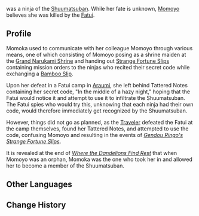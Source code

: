{{Character Infobox
|name             = Momoka
|type             = Mentioned
|image            = 
|region           = Inazuma

|affiliation      = Shuumatsuban
}}
{{Lang|'''Momoka'''|ja=百華|ja_rm=Momoka}} was a ninja of the [[Shuumatsuban]]. While her fate is unknown, [[Momoyo]] believes she was killed by the [[Fatui]].

==Profile==
Momoka used to communicate with her colleague Momoyo through various means, one of which consisting of Momoyo posing as a shrine maiden at the [[Grand Narukami Shrine (Subarea)|Grand Narukami Shrine]] and handing out [[Strange Fortune Slip]]s containing mission orders to the ninjas who recited their secret code while exchanging a [[Bamboo Slip]].

Upon her defeat in a Fatui camp in [[Araumi]], she left behind Tattered Notes containing her secret code, "In the middle of a hazy night," hoping that the Fatui would notice it and attempt to use it to infiltrate the Shuumatsuban. The Fatui spies who would try this, unknowing that each ninja had their own code, would therefore immediately get recognized by the Shuumatsuban.

However, things did not go as planned, as the [[Traveler]] defeated the Fatui at the camp themselves, found her Tattered Notes, and attempted to use the code, confusing Momoyo and resulting in the events of ''[[Gendou Ringo's Strange Fortune Slips]]''.

It is revealed at the end of ''[[Where the Dandelions Find Rest]]'' that when Momoyo was an orphan, Momoka was the one who took her in and allowed her to become a member of the Shuumatsuban.

==Other Languages==
{{Other Languages|default_hidden = 1
|en      = Momoka
|zhs     = 百华
|zhs_rm  = Bǎihuá
|zht     = 百華
|zht_rm  = Bǎihuá
|ja      = 百華
|ja_rm   = Momoka
|ko      = 모모카
|es      = Momoka
|fr      = Momoka
|ru      = Момока
|th      = Momoka
|vi      = Momoka
|de      = Momoka
|id      = Momoka
|pt      = Momoka
|tr      = Momoka
|it      = Momoka
}}

==Change History==
{{Change History|introduced=2.4}}
